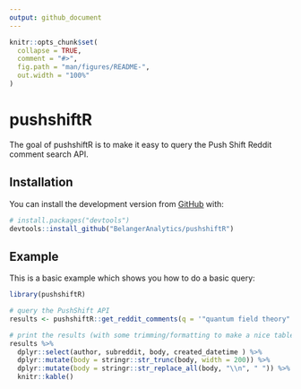 ```yaml
---
output: github_document
---
```


<!-- README.md is generated from README.Rmd. Please edit that file -->

```r
knitr::opts_chunk$set(
  collapse = TRUE,
  comment = "#>",
  fig.path = "man/figures/README-",
  out.width = "100%"
)
```

# pushshiftR

<!-- badges: start -->
<!-- badges: end -->

The goal of pushshiftR is to make it easy to query the Push Shift Reddit comment search API.


## Installation

You can install the development version from [GitHub](https://github.com/) with:

``` r
# install.packages("devtools")
devtools::install_github("BelangerAnalytics/pushshiftR")
```
## Example

This is a basic example which shows you how to do a basic query:

```r
library(pushshiftR)

# query the PushShift API
results <- pushshiftR::get_reddit_comments(q = '"quantum field theory"', size = 10, verbose = FALSE)

# print the results (with some trimming/formatting to make a nice table)
results %>%
  dplyr::select(author, subreddit, body, created_datetime ) %>%
  dplyr::mutate(body = stringr::str_trunc(body, width = 200)) %>%
  dplyr::mutate(body = stringr::str_replace_all(body, "\\n", " ")) %>%
  knitr::kable()

```
